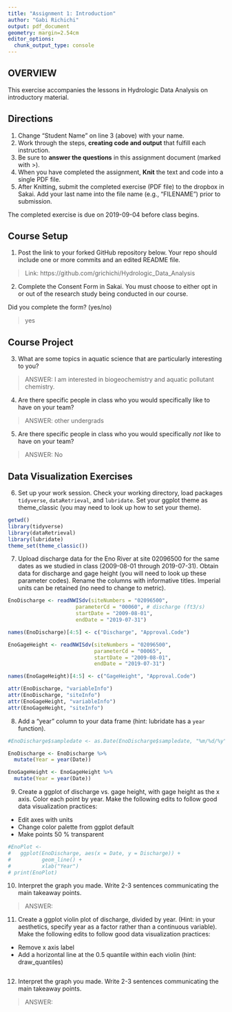 ```yaml
---
title: "Assignment 1: Introduction"
author: "Gabi Richichi"
output: pdf_document
geometry: margin=2.54cm
editor_options: 
  chunk_output_type: console
---
```


## OVERVIEW

This exercise accompanies the lessons in Hydrologic Data Analysis on introductory material. 

## Directions
1. Change "Student Name" on line 3 (above) with your name.
3. Work through the steps, **creating code and output** that fulfill each instruction.
4. Be sure to **answer the questions** in this assignment document (marked with >).
6. When you have completed the assignment, **Knit** the text and code into a single PDF file.
8. After Knitting, submit the completed exercise (PDF file) to the dropbox in Sakai. Add your last name into the file name (e.g., "FILENAME") prior to submission.

The completed exercise is due on 2019-09-04 before class begins.

## Course Setup
1. Post the link to your forked GitHub repository below. Your repo should include one or more commits and an edited README file.  

>  Link: https://github.com/grichichi/Hydrologic_Data_Analysis

2. Complete the Consent Form in Sakai. You must choose to either opt in or out of the research study being conducted in our course.

Did you complete the form? (yes/no)

> yes

## Course Project

3. What are some topics in aquatic science that are particularly interesting to you?

> ANSWER: I am interested in biogeochemistry and aquatic pollutant chemistry.

4. Are there specific people in class who you would specifically like to have on your team?

> ANSWER: other undergrads

5. Are there specific people in class who you would specifically *not* like to have on your team?

> ANSWER: No

## Data Visualization Exercises

6. Set up your work session. Check your working directory, load packages `tidyverse`,  `dataRetrieval`, and `lubridate`. Set your ggplot theme as theme_classic (you may need to look up how to set your theme).

```r
getwd()
library(tidyverse)
library(dataRetrieval)
library(lubridate)
theme_set(theme_classic())
```

7. Upload discharge data for the Eno River at site 02096500 for the same dates as we studied in class (2009-08-01 through 2019-07-31). Obtain data for discharge and gage height (you will need to look up these parameter codes). Rename the columns with informative titles. Imperial units can be retained (no need to change to metric).

```r
EnoDischarge <- readNWISdv(siteNumbers = "02096500",
                      parameterCd = "00060", # discharge (ft3/s)
                      startDate = "2009-08-01",
                      endDate = "2019-07-31")

names(EnoDischarge)[4:5] <- c("Discharge", "Approval.Code")

EnoGageHeight <- readNWISdv(siteNumbers = "02096500",
                            parameterCd = "00065",
                            startDate = "2009-08-01",
                            endDate = "2019-07-31")

names(EnoGageHeight)[4:5] <- c("GageHeight", "Approval.Code")

attr(EnoDischarge, "variableInfo")
attr(EnoDischarge, "siteInfo")
attr(EnoGageHeight, "variableInfo")
attr(EnoGageHeight, "siteInfo")
```

8. Add a "year" column to your data frame (hint: lubridate has a `year` function).

```r
#EnoDischarge$sampledate <- as.Date(EnoDischarge$sampledate, "%m/%d/%y") <- unnecessary because already in date form

EnoDischarge <- EnoDischarge %>%
  mutate(Year = year(Date))

EnoGageHeight <- EnoGageHeight %>%
  mutate(Year = year(Date))

```

9. Create a ggplot of discharge vs. gage height, with gage height as the x axis. Color each point by year. Make the following edits to follow good data visualization practices: 

* Edit axes with units
* Change color palette from ggplot default
* Make points 50 % transparent

```r
#EnoPlot <- 
#   ggplot(EnoDischarge, aes(x = Date, y = Discharge)) +
#          geom_line() +
#          xlab("Year")
# print(EnoPlot)

```

10. Interpret the graph you made. Write 2-3 sentences communicating the main takeaway points. 

> ANSWER: 

11. Create a ggplot violin plot of discharge, divided by year. (Hint: in your aesthetics, specify year as a factor rather than a continuous variable). Make the following edits to follow good data visualization practices: 

* Remove x axis label
* Add a horizontal line at the 0.5 quantile within each violin (hint: draw_quantiles)
```r

```

12. Interpret the graph you made. Write 2-3 sentences communicating the main takeaway points. 

> ANSWER: 
